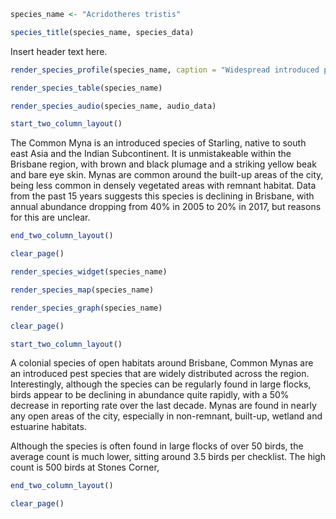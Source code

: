 ```r
species_name <- "Acridotheres tristis"
```

```r
species_title(species_name, species_data)
```

Insert header text here.

```r
render_species_profile(species_name, caption = "Widespread introduced pest species that appears to be declining within Brisbane despite rapid expansion across much of Australia. Appears to exhibit a degree of seasonal variation within Brisbane, being nearly twice as abundant over summer, but no clear reason for this pattern. Not of conservation concern owing to pest status.")
```

```r
render_species_table(species_name)
```

```r
render_species_audio(species_name, audio_data)
```

```r
start_two_column_layout()
```

The Common Myna is an introduced species of Starling, native to south east Asia and the Indian Subcontinent. It is unmistakeable within the Brisbane region, with brown and black plumage and a striking yellow beak and bare eye skin. Mynas are common around the built-up areas of the city, being less common in densely vegetated areas with remnant habitat. Data from the past 15 years suggests this species is declining in Brisbane, with annual abundance dropping from 40% in 2005 to 20% in 2017, but reasons for this are unclear.

```r
end_two_column_layout()
```

```r
clear_page()
```

```r
render_species_widget(species_name)
```

```r
render_species_map(species_name)
```

```r
render_species_graph(species_name)
```

```r
clear_page()
```

```r
start_two_column_layout()
```

A colonial species of open habitats around Brisbane, Common Mynas are an introduced pest species that are widely distributed across the region. Interestingly, although the species can be regularly found in large flocks, birds appear to be declining in abundance quite rapidly, with a 50% decrease in reporting rate over the last decade. Mynas are found in nearly any open areas of the city, especially in non-remnant, built-up, wetland and estuarine habitats.

Although the species is often found in large flocks of over 50 birds, the average count is much lower, sitting around 3.5 birds per checklist. The high count is 500 birds at Stones Corner, 

```r
end_two_column_layout()
```

```r
clear_page()
```
